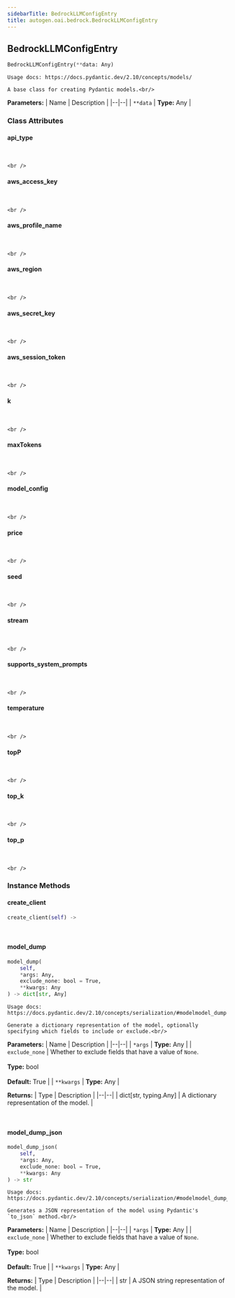 ```yaml
---
sidebarTitle: BedrockLLMConfigEntry
title: autogen.oai.bedrock.BedrockLLMConfigEntry
---
```

<h2 id="autogen.oai.bedrock.BedrockLLMConfigEntry" class="doc doc-heading">
    <code class="doc-symbol doc-symbol-heading doc-symbol-class"></code>
    <span class="doc doc-object-name doc-class-name">BedrockLLMConfigEntry</span>
</h2>

```python
BedrockLLMConfigEntry(**data: Any)
```

    Usage docs: https://docs.pydantic.dev/2.10/concepts/models/
    
    A base class for creating Pydantic models.<br/>

<b>Parameters:</b>
| Name | Description |
|--|--|
| `**data` | **Type:** Any |

### Class Attributes

<code class="doc-symbol doc-symbol-heading doc-symbol-attribute"></code>
#### api_type
<br />

    <br />

<code class="doc-symbol doc-symbol-heading doc-symbol-attribute"></code>
#### aws_access_key
<br />

    <br />

<code class="doc-symbol doc-symbol-heading doc-symbol-attribute"></code>
#### aws_profile_name
<br />

    <br />

<code class="doc-symbol doc-symbol-heading doc-symbol-attribute"></code>
#### aws_region
<br />

    <br />

<code class="doc-symbol doc-symbol-heading doc-symbol-attribute"></code>
#### aws_secret_key
<br />

    <br />

<code class="doc-symbol doc-symbol-heading doc-symbol-attribute"></code>
#### aws_session_token
<br />

    <br />

<code class="doc-symbol doc-symbol-heading doc-symbol-attribute"></code>
#### k
<br />

    <br />

<code class="doc-symbol doc-symbol-heading doc-symbol-attribute"></code>
#### maxTokens
<br />

    <br />

<code class="doc-symbol doc-symbol-heading doc-symbol-attribute"></code>
#### model_config
<br />

    <br />

<code class="doc-symbol doc-symbol-heading doc-symbol-attribute"></code>
#### price
<br />

    <br />

<code class="doc-symbol doc-symbol-heading doc-symbol-attribute"></code>
#### seed
<br />

    <br />

<code class="doc-symbol doc-symbol-heading doc-symbol-attribute"></code>
#### stream
<br />

    <br />

<code class="doc-symbol doc-symbol-heading doc-symbol-attribute"></code>
#### supports_system_prompts
<br />

    <br />

<code class="doc-symbol doc-symbol-heading doc-symbol-attribute"></code>
#### temperature
<br />

    <br />

<code class="doc-symbol doc-symbol-heading doc-symbol-attribute"></code>
#### topP
<br />

    <br />

<code class="doc-symbol doc-symbol-heading doc-symbol-attribute"></code>
#### top_k
<br />

    <br />

<code class="doc-symbol doc-symbol-heading doc-symbol-attribute"></code>
#### top_p
<br />

    <br />

### Instance Methods

<code class="doc-symbol doc-symbol-heading doc-symbol-method"></code>
#### create_client

```python
create_client(self) -> 
```

    

<br />

<code class="doc-symbol doc-symbol-heading doc-symbol-method"></code>
#### model_dump

```python
model_dump(
    self,
    *args: Any,
    exclude_none: bool = True,
    **kwargs: Any
) -> dict[str, Any]
```

    Usage docs: https://docs.pydantic.dev/2.10/concepts/serialization/#modelmodel_dump
    
    Generate a dictionary representation of the model, optionally specifying which fields to include or exclude.<br/>

<b>Parameters:</b>
| Name | Description |
|--|--|
| `*args` | **Type:** Any |
| `exclude_none` | Whether to exclude fields that have a value of `None`.<br/><br/>**Type:** bool<br/><br/>**Default:** True |
| `**kwargs` | **Type:** Any |

<b>Returns:</b>
| Type | Description |
|--|--|
| dict[str, typing.Any] | A dictionary representation of the model. |

<br />

<code class="doc-symbol doc-symbol-heading doc-symbol-method"></code>
#### model_dump_json

```python
model_dump_json(
    self,
    *args: Any,
    exclude_none: bool = True,
    **kwargs: Any
) -> str
```

    Usage docs: https://docs.pydantic.dev/2.10/concepts/serialization/#modelmodel_dump_json
    
    Generates a JSON representation of the model using Pydantic's `to_json` method.<br/>

<b>Parameters:</b>
| Name | Description |
|--|--|
| `*args` | **Type:** Any |
| `exclude_none` | Whether to exclude fields that have a value of `None`.<br/><br/>**Type:** bool<br/><br/>**Default:** True |
| `**kwargs` | **Type:** Any |

<b>Returns:</b>
| Type | Description |
|--|--|
| str | A JSON string representation of the model. |

<br />